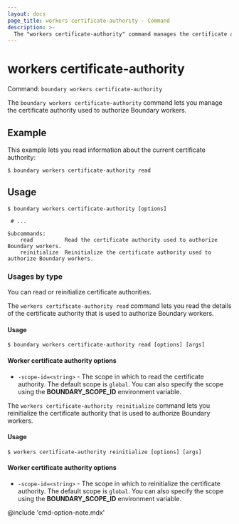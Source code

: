 ```yaml
---
layout: docs
page_title: workers certificate-authority - Command
description: >-
  The "workers certificate-authority" command manages the certificate authority used to authorize worker resources.
---
```


# workers certificate-authority

Command: `boundary workers certificate-authority`

The `boundary workers certificate-authority` command lets you manage the certificate authority used to authorize Boundary workers.

## Example

This example lets you read information about the current certificate authority:

```shell-session
$ boundary workers certificate-authority read
```

## Usage

<CodeBlockConfig hideClipboard>

```shell-session
$ boundary workers certificate-authority [options]

 # ...

Subcommands:
    read          Read the certificate authority used to authorize Boundary workers.
    reinitialize  Reinitialize the certificate authority used to authorize Boundary workers.
```

</CodeBlockConfig>

### Usages by type

You can read or reinitialize certificate authorities.

<Tabs>
<Tab heading="Read">

The `workers certificate-authority read` command lets you read the details of the certificate authority that is used to authorize Boundary workers.

#### Usage

```shell-session
$ boundary workers certificate-authority read [options] [args]
```

#### Worker certificate authority options

- `-scope-id=<string>` - The scope in which to read the certificate authority.
The default scope is `global`.
You can also specify the scope using the **BOUNDARY_SCOPE_ID** environment variable.

</Tab>
<Tab heading="Reinitialize">

The `workers certificate-authority reinitialize` command lets you reinitialize the certificate authority that is used to authorize Boundary workers.

#### Usage

```shell-session
$ workers certificate-authority reinitialize [options] [args]
```

#### Worker certificate authority options

- `-scope-id=<string>` - The scope in which to reinitialize the certificate authority.
The default scope is `global`.
You can also specify the scope using the **BOUNDARY_SCOPE_ID** environment variable.

</Tab>
</Tabs>

@include 'cmd-option-note.mdx'